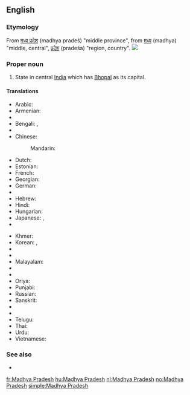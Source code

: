 ==English==
{{wikipedia}}

===Etymology===
From {{etyl|hi}} [[मध्य प्रदेश]] (madhya pradeś) "middle province", from {{etyl|sa}} [[मध्य]] (madhya) "middle, central",  [[प्रदेश]] (pradeśa) "region, country".
[[Image:Madhya Pradesh in India (disputed hatched).svg|thumb|]]

===Proper noun===
{{en-proper noun|head=[[Madhya]] [[Pradesh]]}}

# State in central [[India]] which has [[Bhopal]] as its capital.

====Translations====
{{trans-top|Madhya Pradesh, India}}
* Arabic: {{t-|ar|ماديا براديش|m|tr=maadya bradiish}}
* Armenian: {{t-|hy|Մադհյա Պրադեշ|tr=Madhya Pradeš}}
* {{trreq|Assamese}}
* Bengali: {{t-|bn|মধ্যপ্রদেশ|sc=Beng}}, {{t-|bn|মধ্য প্রদেশ|sc=Beng}}
* {{trreq|Chhattisgarhi}}
* Chinese:
*: Mandarin: {{t|cmn|中央邦|tr=Zhōngyāng-bāng|sc=Hani}}
* Dutch: {{t+|nl|Madhya Pradesh}}
* Estonian: {{t-|et|Madhya Pradesh}}
* French: {{t+|fr|Madhya Pradesh|m}}
* Georgian: {{t-|ka|მადჰია-პრადეში|sc=Geor}}
* German: {{t-|de|Madhya Pradesh|n}}
* {{trreq|Gujarati}}
* Hebrew: {{t-|he|מאדהיה פראדש}}
* Hindi: {{t+|hi|मध्य प्रदेश|tr=madhya pradeś}}
* Hungarian: {{t-|hu|Madhja Prades}}
* Japanese: {{t-|ja|マディヤ・プラデーシュ州|tr=Madhiya-Puradēshu-shū}}, {{t-|ja|マディヤ・プラデーシュ|tr=Madhiya-Puradēshu}}
* {{trreq|Kannada}}
{{trans-mid}}
* Khmer: {{t-|km|មធ្យប្រទេឝ|sc=Khmr|tr=matya prɑtɛɛsh}}
* Korean: {{t-|ko|마디아프라데시 주|tr=Madiapeuradesi ju|sc=Hang}}, {{t-|ko|마디아프라데시|tr=Madiapeuradesi|sc=Hang}}
* {{trreq|Latvian}}
* {{trreq|Lithuanian}}
* Malayalam: {{t-|ml|മധ്യപ്രദേശ്‌|sc=Mlym}}
* {{trreq|Marathi}}
* {{trreq|Mizo}}
* Oriya: {{t|or|ମଧ୍ୟ ପ୍ରଦେଶ|sc=Orya}}
* Punjabi: {{t|pa|ਮੱਧ ਪ੍ਰਦੇਸ਼|sc=Guru}}
* Russian: {{t-|ru|Мадхья-Прадеш|m|tr=Mádx'ja-Pradéš}}
* Sanskrit: {{t-|sa|मध्य प्रदेश}}
* {{trreq|Santali}}
* {{trreq|Tamil}}
* Telugu: {{t+|te|మధ్య ప్రదేశ్}}
* Thai: {{t-|th|รัฐมัธยประเทศ|tr=rát máttáyá-bpràtâyt}}
* Urdu: {{t-|ur|مدھیہ پردیش|tr=madhya pradeś}}
* Vietnamese: {{t-|vi|Madhya Pradesh}}
{{trans-bottom}}

===See also===
* {{list|en|states of India}}

[[fr:Madhya Pradesh]]
[[hu:Madhya Pradesh]]
[[nl:Madhya Pradesh]]
[[no:Madhya Pradesh]]
[[simple:Madhya Pradesh]]
